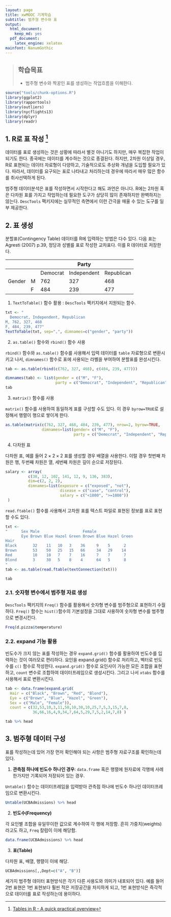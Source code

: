 ```yaml
---
layout: page
title: xwMOOC 기계학습
subtitle: 범주형 변수와 표
output:
  html_document: 
    keep_md: yes
  pdf_document:
    latex_engine: xelatex
mainfont: NanumGothic
---
```

 
> ## 학습목표 {.objectives}
>
> * 범주형 변수와 짝꿍인 표를 생성하는 작업흐름을 이해한다.

``` r
source("tools/chunk-options.R")
library(ggplot2)
library(rapportools)
library(outliers)
library(nycflights13)
library(dplyr)
library(readr)
```

## 1. R로 표 작성 [^DescTools-table]

[^DescTools-table]: [Tables in R - A quick practical overview](https://cran.r-project.org/web/packages/DescTools/vignettes/TablesInR.pdf)

데이터를 표로 생성하는 것은 상황에 따라서 별것 아니기도 하지만, 매우 복잡한 작업이 되기도 한다.
종국에는 데이터를 계수하는 것으로 종결된다. 하지만, 2차원 이상일 경우, 
R로 표현되는 데이터 자료형이 다양하고, 기술적으로도 추상화 개념을 도입할 필요가 있다.
따라서, 데이터를 요구되는 표로 나타내고 처리하는데 경우에 따라서 매우 많은 함수를 취사선택하게 된다.

범주형 데이터분석은 표를 작성하면서 시작한다고 해도 과언은 아니다. R에는 2차원 혹은 다차원 표를 
가지고 작업하는데 필요한 도구가 상당히 많이 존재하지만 완벽하지는 않는다. `DescTools` 팩키지에는 
실무적인 측면에서 이런 간극을 매울 수 있는 도구를 일부 제공한다.

## 2. 표 생성

분할표(Contingency Table) 데이터를 R에 입력하는 방법은 다수 있다. 
다음 표는 Agresti (2007) p.39, 정당과 성별를 표로 작성한 교차표다. 
이를 R 데이터로 저장한다.

|       |   |         |   Party     |            |
|-------|---|---------|-------------|------------|
|       | 	| Democrat| Independent | Republican |
| Gender| M	| 762     | 327         | 468	     |
|       | F	| 484     | 239         | 477	     |

1. `TextToTable()` 함수 활용 : `DescTools` 팩키지에서 지원되는 함수.

``` r
txt <- "
  Democrat, Independent, Republican
M, 762, 327, 468
F, 484, 239, 477"
TextToTable(txt, sep=",", dimnames=c("gender", "party")) 
```

2. `as.table()` 함수와 `rbind()` 함수 사용

`rbind()` 함수와 `as.table()` 함수를 사용해서 입력 데이터를 `table` 자료형으로 변환시키고 나서,
`dimnames()` 함수로 표에 사용되는 라벨을 부여하여 분할표를 완성시킨다.

```r
tab <- as.table(rbind(c(762, 327, 468), c(484, 239, 477))) 

dimnames(tab) <- list(gender = c("M", "F"),
                      party = c("Democrat", "Independent", "Republican"))
tab
```

3. `matrix()` 함수를 사용

`matrix()` 함수를 사용하여 동일하게 표를 구성할 수도 있다. 이 경우 `byrow=TRUE`로 설정해서
행렬이 행으로 쌓이게 한다.

```r
as.table(matrix(c(762, 327, 468, 484, 239, 477), nrow=2, byrow=TRUE,
                dimnames=list(gender= c("M", "F"),
                              party = c("Democrat", "Independent", "Republican")))) 
```

4. 다차원 표

다차원 표, 예를 들어 $2 \times 2 \times 2$ 표를 생성할 경우 배열을 사용한다.
이럴 경우 첫번째 차원은 행, 두번째 차원은 열, 세번째 차원은 깊이 순으로 저장된다.

```r
salary <- array(
          c(38, 12, 102, 141, 12, 9, 136, 383),
          dim=c(2, 2, 2),
          dimnames=list(exposure = c("exposed", "not"),
                        disease = c("case", "control"),
                        salary = c("<1000", ">=1000"))
 ) 
```

`read.ftable()` 함수를 사용해서 고차원 표를 텍스트 파일로 표현된 정보를 표로 표현할 수도 있다.

```r
txt <-
"      Sex Male                   Female
       Eye Brown Blue Hazel Green Brown Blue Hazel Green
Hair
Black       32    11   10   3    36     9    5      2
Brown       53    50   25   15   66     34   29    14
Red         10    10   7    7    16     7    7      7
Blond       3     30   5    8    4      64   5      8
"
tab <- as.table(read.ftable(textConnection(txt))) 

tab
```

### 2.1. 숫자형 변수에서 범주형 자료 생성

`DescTools` 팩키지의 `Freq()` 함수를 활용해서 숫자형 변수를 범주형으로 표현하기 수월하다.
`Freq()` 함수는 `hist()`함수의 기본설정을 그대로 사용하여 숫자형 변수를 범주형으로 변경시킨다.

``` r
Freq(d.pizza$temperature) 
```

### 2.2. expand 기능 활용

빈도수가 크지 않는 표를 작성하는 경우 `expand.grid()` 함수를 활용하여 빈도수를 입력하는 것이 여러모로 편리하다.
요인을 expand.grid() 함수로 처리하고, 벡터로 빈도수를 `c()` 함수로 작성한다.
`expand.grid()` 함수로 요인사이 가능한 모든 조합을 표현하고, `count` 변수로 조합하여 데이터프레임으로 생성시킨다.
그리고 나서 `xtabs` 함수를 사용해서 표로 변환시킨다.

``` r
tab <- data.frame(expand.grid(
  Hair = c("Black", "Brown", "Red", "Blond"),
  Eye = c("Brown", "Blue", "Hazel", "Green"),
  Sex = c("Male", "Female")),
  count = c(32,53,10,3,11,50,10,30,10,25,7,5,3,15,7,8,
            36,66,16,4,9,34,7,64,5,29,7,5,2,14,7,8) )

tab %>% head
```


## 3. 범주형 데이터 구성

표를 작성하는데 있어 가장 먼저 확인해야 되는 사항은 범주형 자료구조를 확인하는데 있다.

1. **관측점 하나에 빈도수 하나인 경우**: `data.frame` 혹은 행렬에 원자료에 각행에 사례 한가지만 기록되어 
저장되어 있는 경우.

`Untable()` 함수는 데이터프레임을 입력받아 관측점 하나에 빈도수 하나인 데이터프레임으로 변환시킨다.

``` r
Untable(UCBAdmissions) %>% head
```

2. **빈도수(Frequency)**

각 요인별 조합을 유일무이한 값으로 계수하여 각 행에 저장함. 흔히 가중치(weights)라고도 하고,
`Freq` 칼럼이 이에 해당함.

``` r
data.frame(UCBAdmissions) %>% head
```

3. **표(Table)**

다차원 표, 배열, 행렬이 이에 해당.

``` r
UCBAdmissions[,,Dept=c("A", "B")]
```

세가지 범주형 데이터 표현방식은 각기 다른 사용도와 의미가 내포되어 있다. 예를 들어 2번 표현은 1번 표현보다 
훨씬 적은 저장공간을 차지하게 되고, 1번 표현방식은 즉각적으로 데이터를 표로 작성하는데 용이하다.


